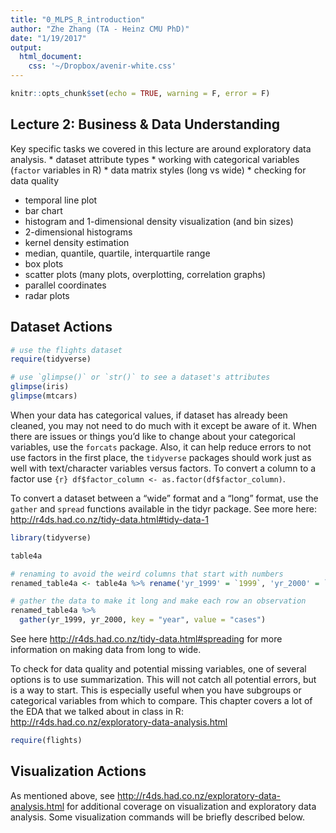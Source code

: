 ```yaml
---
title: "0_MLPS_R_introduction"
author: "Zhe Zhang (TA - Heinz CMU PhD)"
date: "1/19/2017"
output: 
  html_document:
    css: '~/Dropbox/avenir-white.css'
---
```


```r
knitr::opts_chunk$set(echo = TRUE, warning = F, error = F)
```

## Lecture 2: Business & Data Understanding

Key specific tasks we covered in this lecture are around exploratory data analysis.
* dataset attribute types
* working with categorical variables (`factor` variables in R)
* data matrix styles (long vs wide)
* checking for data quality 

* temporal line plot
* bar chart
* histogram and 1-dimensional density visualization (and bin sizes)
* 2-dimensional histograms
* kernel density estimation
* median, quantile, quartile, interquartile range
* box plots
* scatter plots (many plots, overplotting, correlation graphs)
* parallel coordinates
* radar plots

## Dataset Actions

```r
# use the flights dataset
require(tidyverse)

# use `glimpse()` or `str()` to see a dataset's attributes
glimpse(iris)
glimpse(mtcars)
```

When your data has categorical values, if dataset has already been cleaned, you may not need to do much with it except be aware of it. When there are issues or things you'd like to change about your categorical variables, use the `forcats` package. Also, it can help reduce errors to not use factors in the first place, the `tidyverse` packages should work just as well with text/character variables versus factors. To convert a column to a factor use `{r} df$factor_column <- as.factor(df$factor_column)`.

To convert a dataset between a "wide" format and a "long" format, use the `gather` and `spread` functions available in the tidyr package. See more here: <http://r4ds.had.co.nz/tidy-data.html#tidy-data-1>

```r
library(tidyverse)

table4a

# renaming to avoid the weird columns that start with numbers
renamed_table4a <- table4a %>% rename('yr_1999' = `1999`, 'yr_2000' = `2000`)

# gather the data to make it long and make each row an observation
renamed_table4a %>% 
  gather(yr_1999, yr_2000, key = "year", value = "cases")
```

See here <http://r4ds.had.co.nz/tidy-data.html#spreading> for more information on making data from long to wide.

To check for data quality and potential missing variables, one of several options is to use summarization. This will not catch all potential errors, but is a way to start. This is especially useful when you have subgroups or categorical variables from which to compare. This chapter covers a lot of the EDA that we talked about in class in R: <http://r4ds.had.co.nz/exploratory-data-analysis.html>

```r
require(flights)


```
## Visualization Actions

As mentioned above, see <http://r4ds.had.co.nz/exploratory-data-analysis.html> for additional coverage on visualization and exploratory data analysis. Some visualization commands will be briefly described below.

```r

```

